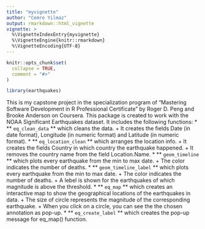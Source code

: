 ```yaml
---
title: "myvignette"
author: "Cemre Yilmaz"
output: rmarkdown::html_vignette
vignette: >
  %\VignetteIndexEntry{myvignette}
  %\VignetteEngine{knitr::rmarkdown}
  %\VignetteEncoding{UTF-8}
---
```


```r
knitr::opts_chunk$set(
  collapse = TRUE,
  comment = "#>"
)
```

```r
library(earthquakes)
```
This is my capstone project in the specialization program of "Mastering Software 
Development in R Professional Certificate" by Roger D. Peng and Brooke Anderson 
on Coursera. This package is created to work with the NOAA Significant Earthquakes
dataset. It includes the following functions:
* ** `eq_clean_data` ** which cleans the data.
    + It creates the fields Date (in date format), Longitude (in numeric format) 
    and Latitude (in numeric format).
* ** `eq_location_clean` ** which arranges the location info.
    + It creates the fields Country in which country the earthquake happened.
    + It removes the country name from the field Location.Name.
* ** `geom_timeline` ** which plots every earthquake from the min to max date.
    + The color indicates the number of deaths.
* ** `geom_timeline_label` ** which plots every earthquake from the min to max date.
    + The color indicates the number of deaths.
    + A lebel is shown for the earthquakes of which magnitude is above the threshold.
* ** `eq_map` ** which creates an interactive map to show the geographical locations
of the earthquakes in data.
    + The size of circle represents the magnitude of the corresponding earthquake.
    + When you click on a circle, you can see the the chosen annotation as pop-up.
* ** `eq_create_label` ** which creates the pop-up message for eq_map() function.
